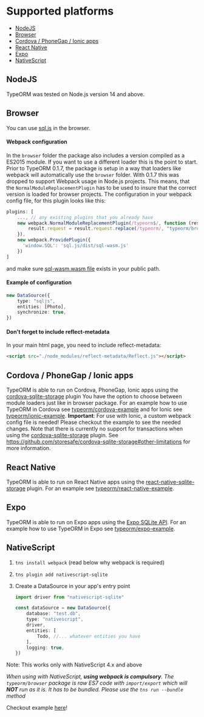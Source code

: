 # Supported platforms

-   [NodeJS](#nodejs)
-   [Browser](#browser)
-   [Cordova / PhoneGap / Ionic apps](#cordova--phonegap--ionic-apps)
-   [React Native](#react-native)
-   [Expo](#expo)
-   [NativeScript](#nativescript)

## NodeJS

TypeORM was tested on Node.js version 14 and above.

## Browser

You can use [sql.js](https://sql.js.org) in the browser.

#### Webpack configuration

In the `browser` folder the package also includes a version compiled as a ES2015 module. If you want to use a different loader this is the point to start. Prior to TypeORM 0.1.7, the package is setup in a way that loaders like webpack will automatically use the `browser` folder. With 0.1.7 this was dropped to support Webpack usage in Node.js projects. This means, that the `NormalModuleReplacementPlugin` has to be used to insure that the correct version is loaded for browser projects. The configuration in your webpack config file, for this plugin looks like this:

```js
plugins: [
    ..., // any existing plugins that you already have
    new webpack.NormalModuleReplacementPlugin(/typeorm$/, function (result) {
        result.request = result.request.replace(/typeorm/, "typeorm/browser");
    }),
    new webpack.ProvidePlugin({
      'window.SQL': 'sql.js/dist/sql-wasm.js'
    })
]
```

and make sure [sql-wasm.wasm file](https://github.com/sql-js/sql.js/blob/master/README/#downloadingusing) exists in your public path.

#### Example of configuration

```typescript
new DataSource({
    type: "sqljs",
    entities: [Photo],
    synchronize: true,
})
```

#### Don't forget to include reflect-metadata

In your main html page, you need to include reflect-metadata:

```html
<script src="./node_modules/reflect-metadata/Reflect.js"></script>
```

## Cordova / PhoneGap / Ionic apps

TypeORM is able to run on Cordova, PhoneGap, Ionic apps using the
[cordova-sqlite-storage](https://github.com/litehelpers/Cordova-sqlite-storage) plugin
You have the option to choose between module loaders just like in browser package.
For an example how to use TypeORM in Cordova see [typeorm/cordova-example](https://github.com/typeorm/cordova-example) and for Ionic see [typeorm/ionic-example](https://github.com/typeorm/ionic-example). **Important**: For use with Ionic, a custom webpack config file is needed! Please checkout the example to see the needed changes. Note that there is currently no support for transactions when using the [cordova-sqlite-storage](https://github.com/litehelpers/Cordova-sqlite-storage) plugin. See https://github.com/storesafe/cordova-sqlite-storage#other-limitations for more information.

## React Native

TypeORM is able to run on React Native apps using the [react-native-sqlite-storage](https://github.com/andpor/react-native-sqlite-storage) plugin. For an example see [typeorm/react-native-example](https://github.com/typeorm/react-native-example).

## Expo

TypeORM is able to run on Expo apps using the [Expo SQLite API](https://docs.expo.io/versions/latest/sdk/sqlite/). For an example how to use TypeORM in Expo see [typeorm/expo-example](https://github.com/typeorm/expo-example).

## NativeScript

1. `tns install webpack` (read below why webpack is required)
2. `tns plugin add nativescript-sqlite`
3. Create a DataSource in your app's entry point

    ```typescript
    import driver from "nativescript-sqlite"

    const dataSource = new DataSource({
        database: "test.db",
        type: "nativescript",
        driver,
        entities: [
            Todo, //... whatever entities you have
        ],
        logging: true,
    })
    ```

Note: This works only with NativeScript 4.x and above

_When using with NativeScript, **using webpack is compulsory**.
The `typeorm/browser` package is raw ES7 code with `import/export`
which will **NOT** run as it is. It has to be bundled.
Please use the `tns run --bundle` method_

Checkout example [here](https://github.com/championswimmer/nativescript-vue-typeorm-sample)!
